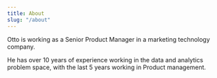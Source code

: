 ```yaml
---
title: About
slug: "/about"
---
```


Otto is working as a Senior Product Manager in a marketing technology company.

He has over 10 years of experience working in the data and analytics problem space, with the last 5 years working in Product management.